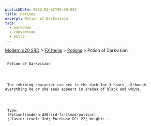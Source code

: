 ```yaml
---
publishDate: 2023-01-02T00:00:00Z
title: Potions
excerpt: Potion of Darkvision
tags:
  - markdown
  - conversion
  - Astro
---
```


[Modern d20 SRD](/#modernD20) > [FX Items](modern-d20-srd-fx-items-index) > [Potions](modern-d20-srd-fx-items-potions) > Potion of Darkvision

##

     Potion of Darkvision




     The imbibing character can see in the dark for 3 hours, although everything he or she sees appears in shades of black and white.




     Type:
     [Potion](modern-d20-srd-fx-items-potions)
     ; Caster Level: 3rd; Purchase DC: 22; Weight: —.
